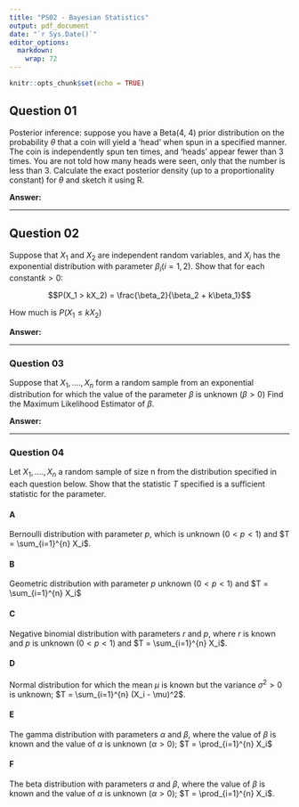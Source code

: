 ```yaml
---
title: "PS02 - Bayesian Statistics"
output: pdf_document
date: "`r Sys.Date()`"
editor_options: 
  markdown: 
    wrap: 72
---
```


```r
knitr::opts_chunk$set(echo = TRUE)
```

## Question 01

Posterior inference: suppose you have a Beta(4, 4) prior distribution on
the probability $\theta$ that a coin will yield a ‘head’ when spun in a
specified manner. The coin is independently spun ten times, and ‘heads’
appear fewer than 3 times. You are not told how many heads were seen,
only that the number is less than 3. Calculate the exact posterior
density (up to a proportionality constant) for $\theta$ and sketch it using R.

**Answer:**

------------------------------------------------------------------------

## Question 02

Suppose that $X_1$ and $X_2$ are independent random variables, and $X_i$
has the exponential distribution with parameter $\beta_i (i = 1,2)$.
Show that for each constant$k > 0$:

$$P(X_1 > kX_2) = \frac{\beta_2}{\beta_2 + k\beta_1}$$

How much is $P(X_1 \leq kX_2)$


**Answer:** 


------------------------------------------------------------------------

### Question 03


Suppose that $X_1, ...., X_n$ form a random sample from an exponential distribution for which the
value of the parameter $\beta$ is unknown $(\beta > 0)$  Find the Maximum Likelihood Estimator of
$\beta$.

**Answer:**



------------------------------------------------------------------------

### Question 04

Let $X_1, ...., X_n$ a random sample of size n from the distribution specified in each question below.
Show that the statistic $T$ specified is a suﬀicient statistic for the parameter.



#### A

Bernoulli distribution with parameter $p$, which is unknown $(0 < p< 1)$ and $T = \sum_{i=1}^{n} X_i$.


#### B
Geometric distribution with parameter $p$ unknown $(0 < p< 1)$ and $T = \sum_{i=1}^{n} X_i$



#### C
Negative binomial distribution with parameters $r$ and $p$, where $r$ is known and $p$ is unknown $(0 < p< 1)$ and $T = \sum_{i=1}^{n} X_i$.


#### D
Normal distribution for which the mean $\mu$ is known but the variance $\sigma^2 > 0$ is unknown; $T = \sum_{i=1}^{n} (X_i - \mu)^2$.

#### E
The gamma distribution with parameters $\alpha$ and $\beta$, where the value of $\beta$ is known and the
value of $\alpha$ is unknown $(\alpha >0)$; $T = \prod_{i=1}^{n} X_i$

#### F
The beta distribution with parameters $\alpha$ and $\beta$, where the value of $\beta$ is known and the value of $\alpha$ is unknown $(\alpha >0)$; $T = \prod_{i=1}^{n} X_i$. 

